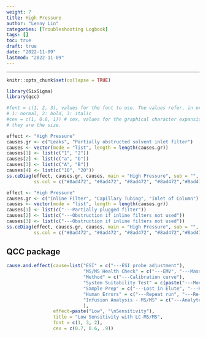 ```yaml
---
weight: 7
title: High Pressure
author: "Lenny Lin"
categories: [Troubleshooting Logbook]
tags: []
toc: true
draft: true
date: "2022-11-09"
lastmod: "2022-11-09"
---
```



<!--more-->

---

```r
knitr::opts_chunk$set(collapse = TRUE)
```

```r
library(SixSigma)
library(qcc)

#font = c(1, 2, 3), values for the font to use. The values refer, in order, to branches, causes and effect.
# 1: normal, 2: bold, 3: italic
#cex = c(1, 0.8, 1)) # cex, values for the graphical character expansion. The values refer, in order, to branches, causes and effect
# they are the size.
```





```r
effect <- "High Pressure"
causes.gr <- c("Leaks", "Partially obstructed solvent inlet filter")
causes <- vector(mode = "list", length = length(causes.gr))
causes[1] <- list(c("1", "2"))
causes[2] <- list(c("a", "b"))
causes[3] <- list(c("A", "B"))
causes[4] <- list(c("10", "20"))
ss.ceDiag(effect, causes.gr, causes, main = "High Pressure", sub = "",
          ss.col = c("#8ad472", "#8ad472", "#8ad472", "#8ad472","#8ad472"))
```


```r
effect <- "High Pressure"
causes.gr <- c("Inline Filter", "Capillary Tubing", "Inlet of Column")
causes <- vector(mode = "list", length = length(causes.gr))
causes[1] <- list(c("---Partially plugged filter"))
causes[2] <- list(c("---Obstruction if inline filters not used"))
causes[3] <- list(c("---Obstruction if inline filters not used"))
ss.ceDiag(effect, causes.gr, causes, main = "High Pressure", sub = "",
          ss.col = c("#8ad472", "#8ad472", "#8ad472", "#8ad472","#8ad472"))
```


## QCC package


```r
cause.and.effect(cause=list("ESI" = c("---ESI probe adjustment"),
                            "MS/MS Health Check" = c("---EMV", "---Mass resolution", paste("---Ion source manitenance", "\n i.e. new capillary electrode")),
                            "Method" = c("---Calibration curve"),
                            "System Suitability Test" = c(paste("---Monitoring", "\n i.e. Peak area, Pressure trace", "\n  XIC overlays")),
                            "Sample Prep" = c("---Lost in Elute", "---Review"),
                            "Human Errors" = c("---Repeat run", "---Re-injection", paste("---Check & Replacement","\n i.e. mobile phases, parts")),
                            "Infusion Analysis - MS/MS" = c("---Analyte-to-Internal Standard Ratio", "---Qualifier-to-Quantifier Ratio")
                            ),
                 effect=paste("Low", "\nSensitivity"),
                 title = "Low Sensitivity with LC-MS/MS",
                 font = c(1, 3, 2), 
                 cex = c(0.7, 0.6, .9))
```


